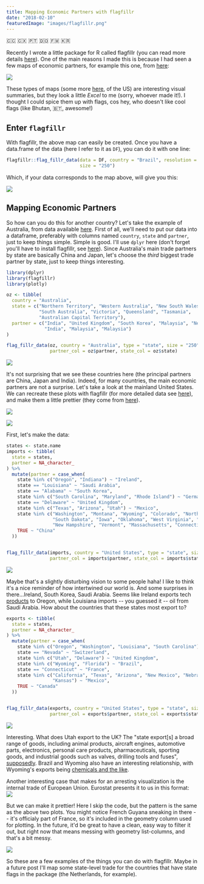 ```yaml
---
title: Mapping Economic Partners with flagfillr
date: "2018-02-10"
featuredImage: "images/flagfillr.png"
---
```


🇨🇨 🇨🇽 🇵🇹 🇩🇴 🇫🇲 🇰🇷

Recently I wrote a little package for R called flagfillr (you can read more details [here](https://github.com/RobertMyles/flagfillr)). One of the main reasons I made this is because I had seen a few maps of economic partners, for example this one, from [here](https://drunkeynesian.blogspot.com.br/2017/11/o-que-os-estados-brasileiros-exportam.html):

![](https://i.imgur.com/6aL6KI9.png)

These types of maps (some more [here](https://www.businessinsider.com/us-state-import-export-international-trade-partner-map-2017-11), of the US) are interesting visual summaries, but they look a little _Excel_ to me (sorry, whoever made it!). I thought I could spice them up with flags, cos hey, who doesn't like cool flags (like Bhutan, 🇧🇹, awesome!)

## Enter `flagfillr`

With flagfillr, the above map can easily be created. Once you have a data.frame of the data (here I refer to it as `DF`), you can do it with one line:

```r
flagfillr::flag_fillr_data(data = DF, country = "Brazil", resolution = "large",
                           size = "250")
```

Which, if your data corresponds to the map above, will give you this:

![](https://i.imgur.com/qbNUhbY.png)

## Mapping Economic Partners

So how can you do this for another country? Let's take the example of Australia, from data available [here](https://dfat.gov.au/trade/resources/trade-at-a-glance/Pages/goods-by-state.aspx). First of all, we'll need to put our data into a dataframe, preferably with columns named `country`, `state` and `partner`, just to keep things simple. Simple is good. I'll use `dplyr` here (don't forget you'll have to install flagfillr, see [here](https://github.com/RobertMyles/flagfillr)). Since Australia's main trade partners by state are basically China and Japan, let's choose the _third_ biggest trade partner by state, just to keep things interesting.

```r
library(dplyr)
library(flagfillr)
library(plotly)

oz <- tibble(
  country = "Australia",
  state = c("Northern Territory", "Western Australia", "New South Wales",
            "South Australia", "Victoria", "Queensland", "Tasmania",
            "Australian Capital Territory"),
  partner = c("India", "United Kingdom", "South Korea", "Malaysia", "New Zealand",
              "India", "Malaysia", "Malaysia")
)

flag_fillr_data(oz, country = "Australia", type = "state", size = "250",
                partner_col = oz$partner, state_col = oz$state)
```

![](images/flagfillr-1.png)

It's not surprising that we see these countries here (the principal partners are China, Japan and India). Indeed, for many countries, the main economic partners are not a surprise. Let's take a look at the mainland United States. We can recreate these plots with flagfillr (for more detailed data see [here](https://www.census.gov/foreign-trade/statistics/state/data/index.html)), and make them a little prettier (they come from [here](https://www.businessinsider.com/us-state-import-export-international-trade-partner-map-2017-11)).

![](https://i.imgur.com/6D6PJD4.png)

![](https://i.imgur.com/J16wz88.png)

First, let's make the data:

```r
states <- state.name
imports <- tibble(
  state = states,
  partner = NA_character_
) %>%
  mutate(partner = case_when(
    state %in% c("Oregon", "Indiana") ~ "Ireland",
    state == "Louisiana" ~ "Saudi Arabia",
    state == "Alabama" ~ "South Korea",
    state %in% c("South Carolina", "Maryland", "Rhode Island") ~ "Germany",
    state == "Delaware" ~ "United Kingdom",
    state %in% c("Texas", "Arizona", "Utah") ~ "Mexico",
    state %in% c("Washington", "Montana", "Wyoming", "Colorado", "North Dakota",
                 "South Dakota", "Iowa", "Oklahoma", "West Virginia", "Maine",
                 "New Hampshire", "Vermont", "Massachusetts", "Connecticut") ~"Canada",
    TRUE ~ "China"
  ))


flag_fillr_data(imports, country = "United States", type = "state", size = "250",
                partner_col = imports$partner, state_col = imports$state)
```

![](images/flagfillr-2.png)

Maybe that's a slightly disturbing vision to some people haha! I like to think it's a nice reminder of how intertwined our world is. And some surprises in there...Ireland, South Korea, Saudi Arabia. Seems like Ireland exports tech [products](https://www.census.gov/foreign-trade/statistics/state/data/wy.html) to Oregon, while Louisiana imports -- you guessed it -- oil from Saudi Arabia. How about the countries that these states most export to?

```r
exports <- tibble(
  state = states,
  partner = NA_character_
) %>%
  mutate(partner = case_when(
    state %in% c("Oregon", "Washington", "Louisiana", "South Carolina") ~ "China",
    state == "Nevada" ~ "Switzerland",
    state %in% c("Utah", "Delaware") ~ "United Kingdom",
    state %in% c("Wyoming", "Florida") ~ "Brazil",
    state == "Connecticut" ~ "France",
    state %in% c("California", "Texas", "Arizona", "New Mexico", "Nebraska",
                 "Kansas") ~ "Mexico",
    TRUE ~ "Canada"
  ))


flag_fillr_data(exports, country = "United States", type = "state", size = "250",
                partner_col = exports$partner, state_col = exports$state)
```

![](images/flagfillr-3.png)

Interesting. What does Utah export to the UK? The "state export[s] a broad range of goods, including animal products, aircraft engines, automotive parts, electronics, personal care products, pharmaceuticals, sporting goods, and industrial goods such as valves, drilling tools and fuses", [supposedly](https://www.deseretnews.com/article/865601174/British-diplomat-lauds-UK-trade-relations-with-Utah.html). Brazil and Wyoming also have an interesting relationship, with Wyoming's exports being [chemicals and the like](https://www.census.gov/foreign-trade/statistics/state/data/wy.html).

Another interesting case that makes for an arresting visualization is the internal trade of European Union. Eurostat presents it to us in this format:  
![](https://i.imgur.com/PikLKyh.png)

But we can make it prettier! Here I skip the code, but the pattern is the same as the above two plots. You might notice French Guyana sneaking in there -- it's officialy part of France, so it's included in the geometry column used for plotting. In the future, it'd be great to have a clean, easy way to filter it out, but right now that means messing with geometry list-columns, and that's a bit messy.

![](images/flagfillr-4.png)

So these are a few examples of the things you can do with flagfillr. Maybe in a future post I'll map some state-level trade for the countries that have state flags in the package (the Netherlands, for example).
